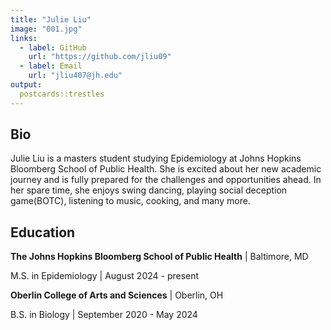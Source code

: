 ```yaml
---
title: "Julie Liu"
image: "001.jpg"
links:
  - label: GitHub
    url: "https://github.com/jliu09"
  - label: Email
    url: "jliu407@jh.edu"
output:
  postcards::trestles
---
```

 
## Bio

Julie Liu is a masters student studying Epidemiology at Johns Hopkins Bloomberg School of Public Health. She is excited about her new academic journey and is fully prepared for the challenges and opportunities ahead. In her spare time, she enjoys swing dancing, playing social deception game(BOTC), listening to music, cooking, and many more.

## Education

**The Johns Hopkins Bloomberg School of Public Health** | Baltimore, MD

M.S. in Epidemiology | August 2024 - present

**Oberlin College of Arts and Sciences** | Oberlin, OH

B.S. in Biology | September 2020 - May 2024

